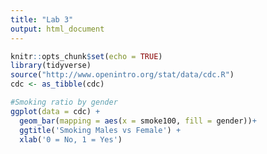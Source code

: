 ```yaml
---
title: "Lab 3"
output: html_document
---
```


```r
knitr::opts_chunk$set(echo = TRUE)
library(tidyverse)
source("http://www.openintro.org/stat/data/cdc.R")
cdc <- as_tibble(cdc)
```

```r
#Smoking ratio by gender
ggplot(data = cdc) +
  geom_bar(mapping = aes(x = smoke100, fill = gender))+
  ggtitle('Smoking Males vs Female') +       
  xlab('0 = No, 1 = Yes')   
```

